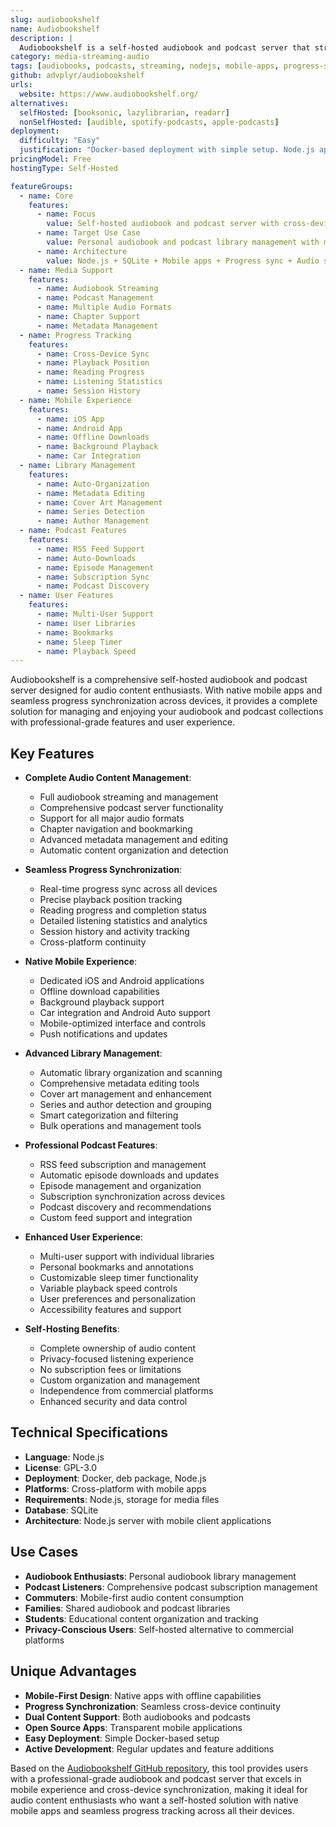 ```yaml
---
slug: audiobookshelf
name: Audiobookshelf
description: |
  Audiobookshelf is a self-hosted audiobook and podcast server that streams all audio formats while keeping and syncing progress across devices. It comes with open-source mobile apps for Android and iOS, providing a complete audiobook and podcast management solution.
category: media-streaming-audio
tags: [audiobooks, podcasts, streaming, nodejs, mobile-apps, progress-sync]
github: advplyr/audiobookshelf
urls:
  website: https://www.audiobookshelf.org/
alternatives:
  selfHosted: [booksonic, lazylibrarian, readarr]
  nonSelfHosted: [audible, spotify-podcasts, apple-podcasts]
deployment:
  difficulty: "Easy"
  justification: "Docker-based deployment with simple setup. Node.js application with straightforward configuration and mobile app integration."
pricingModel: Free
hostingType: Self-Hosted

featureGroups:
  - name: Core
    features:
      - name: Focus
        value: Self-hosted audiobook and podcast server with cross-device sync
      - name: Target Use Case
        value: Personal audiobook and podcast library management with mobile access
      - name: Architecture
        value: Node.js + SQLite + Mobile apps + Progress sync + Audio streaming
  - name: Media Support
    features:
      - name: Audiobook Streaming
      - name: Podcast Management
      - name: Multiple Audio Formats
      - name: Chapter Support
      - name: Metadata Management
  - name: Progress Tracking
    features:
      - name: Cross-Device Sync
      - name: Playback Position
      - name: Reading Progress
      - name: Listening Statistics
      - name: Session History
  - name: Mobile Experience
    features:
      - name: iOS App
      - name: Android App
      - name: Offline Downloads
      - name: Background Playback
      - name: Car Integration
  - name: Library Management
    features:
      - name: Auto-Organization
      - name: Metadata Editing
      - name: Cover Art Management
      - name: Series Detection
      - name: Author Management
  - name: Podcast Features
    features:
      - name: RSS Feed Support
      - name: Auto-Downloads
      - name: Episode Management
      - name: Subscription Sync
      - name: Podcast Discovery
  - name: User Features
    features:
      - name: Multi-User Support
      - name: User Libraries
      - name: Bookmarks
      - name: Sleep Timer
      - name: Playback Speed
---
```


Audiobookshelf is a comprehensive self-hosted audiobook and podcast server designed for audio content enthusiasts. With native mobile apps and seamless progress synchronization across devices, it provides a complete solution for managing and enjoying your audiobook and podcast collections with professional-grade features and user experience.

## Key Features

- **Complete Audio Content Management**:

  - Full audiobook streaming and management
  - Comprehensive podcast server functionality
  - Support for all major audio formats
  - Chapter navigation and bookmarking
  - Advanced metadata management and editing
  - Automatic content organization and detection

- **Seamless Progress Synchronization**:

  - Real-time progress sync across all devices
  - Precise playback position tracking
  - Reading progress and completion status
  - Detailed listening statistics and analytics
  - Session history and activity tracking
  - Cross-platform continuity

- **Native Mobile Experience**:

  - Dedicated iOS and Android applications
  - Offline download capabilities
  - Background playback support
  - Car integration and Android Auto support
  - Mobile-optimized interface and controls
  - Push notifications and updates

- **Advanced Library Management**:

  - Automatic library organization and scanning
  - Comprehensive metadata editing tools
  - Cover art management and enhancement
  - Series and author detection and grouping
  - Smart categorization and filtering
  - Bulk operations and management tools

- **Professional Podcast Features**:

  - RSS feed subscription and management
  - Automatic episode downloads and updates
  - Episode management and organization
  - Subscription synchronization across devices
  - Podcast discovery and recommendations
  - Custom feed support and integration

- **Enhanced User Experience**:

  - Multi-user support with individual libraries
  - Personal bookmarks and annotations
  - Customizable sleep timer functionality
  - Variable playback speed controls
  - User preferences and personalization
  - Accessibility features and support

- **Self-Hosting Benefits**:
  - Complete ownership of audio content
  - Privacy-focused listening experience
  - No subscription fees or limitations
  - Custom organization and management
  - Independence from commercial platforms
  - Enhanced security and data control

## Technical Specifications

- **Language**: Node.js
- **License**: GPL-3.0
- **Deployment**: Docker, deb package, Node.js
- **Platforms**: Cross-platform with mobile apps
- **Requirements**: Node.js, storage for media files
- **Database**: SQLite
- **Architecture**: Node.js server with mobile client applications

## Use Cases

- **Audiobook Enthusiasts**: Personal audiobook library management
- **Podcast Listeners**: Comprehensive podcast subscription management
- **Commuters**: Mobile-first audio content consumption
- **Families**: Shared audiobook and podcast libraries
- **Students**: Educational content organization and tracking
- **Privacy-Conscious Users**: Self-hosted alternative to commercial platforms

## Unique Advantages

- **Mobile-First Design**: Native apps with offline capabilities
- **Progress Synchronization**: Seamless cross-device continuity
- **Dual Content Support**: Both audiobooks and podcasts
- **Open Source Apps**: Transparent mobile applications
- **Easy Deployment**: Simple Docker-based setup
- **Active Development**: Regular updates and feature additions

Based on the [Audiobookshelf GitHub repository](https://github.com/advplyr/audiobookshelf), this tool provides users with a professional-grade audiobook and podcast server that excels in mobile experience and cross-device synchronization, making it ideal for audio content enthusiasts who want a self-hosted solution with native mobile apps and seamless progress tracking across all their devices.
